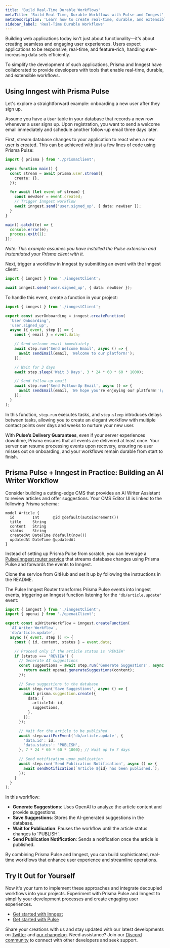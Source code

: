 ```yaml
---
title: 'Build Real-Time Durable Workflows'
metaTitle: 'Build Real-Time, Durable Workflows with Pulse and Inngest'
metaDescription: 'Learn how to create real-time, durable, and extensible workflows using Prisma Pulse and Inngest.'
sidebar_label: 'Real-Time Durable Workflows'
---
```


Building web applications today isn't just about functionality—it's about creating seamless and engaging user experiences. Users expect applications to be responsive, real-time, and feature-rich, handling ever-increasing data sets efficiently.

To simplify the development of such applications, Prisma and Inngest have collaborated to provide developers with tools that enable real-time, durable, and extensible workflows.

## Using Inngest with Prisma Pulse

Let's explore a straightforward example: onboarding a new user after they sign up.

Assume you have a `User` table in your database that records a new row whenever a user signs up. Upon registration, you want to send a welcome email immediately and schedule another follow-up email three days later.

First, stream database changes to your application to react when a new user is created. This can be achieved with just a few lines of code using Prisma Pulse:

```typescript
import { prisma } from './prismaClient';

async function main() {
  const stream = await prisma.user.stream({
    create: {},
  });

  for await (let event of stream) {
    const newUser = event.created;
    // Trigger Inngest workflow
    await inngest.send('user.signed_up', { data: newUser });
  }
}

main().catch((e) => {
  console.error(e);
  process.exit(1);
});
```

*Note: This example assumes you have installed the Pulse extension and instantiated your Prisma client with it.*

Next, trigger a workflow in Inngest by submitting an event with the Inngest client:

```typescript
import { inngest } from './inngestClient';

await inngest.send('user.signed_up', { data: newUser });
```

To handle this event, create a function in your project:

```typescript
import { inngest } from './inngestClient';

export const userOnboarding = inngest.createFunction(
  'User Onboarding',
  'user.signed_up',
  async ({ event, step }) => {
    const { email } = event.data;

    // Send welcome email immediately
    await step.run('Send Welcome Email', async () => {
      await sendEmail(email, 'Welcome to our platform!');
    });

    // Wait for 3 days
    await step.sleep('Wait 3 Days', 3 * 24 * 60 * 60 * 1000);

    // Send follow-up email
    await step.run('Send Follow-Up Email', async () => {
      await sendEmail(email, 'We hope you're enjoying our platform!');
    });
  }
);
```

In this function, `step.run` executes tasks, and `step.sleep` introduces delays between tasks, allowing you to create an elegant workflow with multiple contact points over days and weeks to nurture your new user.

With **Pulse’s Delivery Guarantees**, even if your server experiences downtime, Prisma ensures that all events are delivered at least once. Your server can resume processing events upon recovery, ensuring no user misses out on onboarding, and your workflows remain durable from start to finish.

## Prisma Pulse + Inngest in Practice: Building an AI Writer Workflow

Consider building a cutting-edge CMS that provides an AI Writer Assistant to review articles and offer suggestions. Your CMS Editor UI is linked to the following Prisma schema:

```prisma
model Article {
  id        Int      @id @default(autoincrement())
  title     String
  content   String
  status    String
  createdAt DateTime @default(now())
  updatedAt DateTime @updatedAt
}
```

Instead of setting up Prisma Pulse from scratch, you can leverage a [Pulse/Inngest router service](https://github.com/prisma/pulse-inngest-router) that streams database changes using Prisma Pulse and forwards the events to Inngest.

Clone the service from GitHub and set it up by following the instructions in the README.

The Pulse Inngest Router transforms Prisma Pulse events into Inngest events, triggering an Inngest function listening for the `"db/article.update"` event:

```typescript
import { inngest } from './inngestClient';
import { openai } from './openaiClient';

export const aiWriterWorkflow = inngest.createFunction(
  'AI Writer Workflow',
  'db/article.update',
  async ({ event, step }) => {
    const { id, content, status } = event.data;

    // Proceed only if the article status is 'REVIEW'
    if (status === 'REVIEW') {
      // Generate AI suggestions
      const suggestions = await step.run('Generate Suggestions', async () => {
        return await openai.generateSuggestions(content);
      });

      // Save suggestions to the database
      await step.run('Save Suggestions', async () => {
        await prisma.suggestion.create({
          data: {
            articleId: id,
            suggestions,
          },
        });
      });

      // Wait for the article to be published
      await step.waitForEvent('db/article.update', {
        'data.id': id,
        'data.status': 'PUBLISH',
      }, 7 * 24 * 60 * 60 * 1000); // Wait up to 7 days

      // Send notification upon publication
      await step.run('Send Publication Notification', async () => {
        await sendNotification(`Article ${id} has been published.`);
      });
    }
  }
);
```

In this workflow:

- **Generate Suggestions**: Uses OpenAI to analyze the article content and provide suggestions.
- **Save Suggestions**: Stores the AI-generated suggestions in the database.
- **Wait for Publication**: Pauses the workflow until the article status changes to 'PUBLISH'.
- **Send Publication Notification**: Sends a notification once the article is published.

By combining Prisma Pulse and Inngest, you can build sophisticated, real-time workflows that enhance user experience and streamline operations.

## Try It Out for Yourself

Now it's your turn to implement these approaches and integrate decoupled workflows into your projects. Experiment with Prisma Pulse and Inngest to simplify your development processes and create engaging user experiences.

- [Get started with Inngest](https://www.inngest.com)
- [Get started with Pulse](https://www.prisma.io/pulse)

Share your creations with us and stay updated with our latest developments on [Twitter](https://twitter.com/prisma) and [our changelog](https://www.prisma.io/changelog). Need assistance? Join our [Discord community](https://discord.com/invite/prisma) to connect with other developers and seek support.
